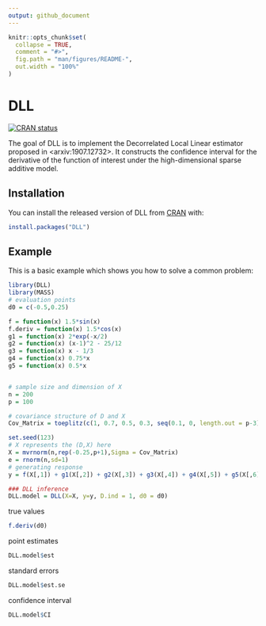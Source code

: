 ```yaml
---
output: github_document
---
```


<!-- README.md is generated from README.Rmd. Please edit that file -->

```r
knitr::opts_chunk$set(
  collapse = TRUE,
  comment = "#>",
  fig.path = "man/figures/README-",
  out.width = "100%"
)
```

# DLL

<!-- badges: start -->
[![CRAN status](https://www.r-pkg.org/badges/version/DLL)](https://CRAN.R-project.org/package=DLL)
<!-- badges: end -->

The goal of DLL is to implement the Decorrelated Local Linear estimator proposed in <arxiv:1907.12732>. It constructs the confidence interval for the derivative of the function of interest under the high-dimensional sparse additive model.

## Installation

You can install the released version of DLL from [CRAN](https://CRAN.R-project.org) with:

``` r
install.packages("DLL")
```

## Example

This is a basic example which shows you how to solve a common problem:

```r
library(DLL)
library(MASS)
# evaluation points
d0 = c(-0.5,0.25)

f = function(x) 1.5*sin(x)
f.deriv = function(x) 1.5*cos(x)
g1 = function(x) 2*exp(-x/2)
g2 = function(x) (x-1)^2 - 25/12
g3 = function(x) x - 1/3
g4 = function(x) 0.75*x
g5 = function(x) 0.5*x


# sample size and dimension of X
n = 200
p = 100

# covariance structure of D and X
Cov_Matrix = toeplitz(c(1, 0.7, 0.5, 0.3, seq(0.1, 0, length.out = p-3)))

set.seed(123)
# X represents the (D,X) here
X = mvrnorm(n,rep(-0.25,p+1),Sigma = Cov_Matrix)
e = rnorm(n,sd=1)
# generating response
y = f(X[,1]) + g1(X[,2]) + g2(X[,3]) + g3(X[,4]) + g4(X[,5]) + g5(X[,6]) + e

### DLL inference
DLL.model = DLL(X=X, y=y, D.ind = 1, d0 = d0)
```

true values
```r
f.deriv(d0)
```
point estimates
```r
DLL.model$est
```
standard errors
```r
DLL.model$est.se
```
confidence interval
```r
DLL.model$CI
```

